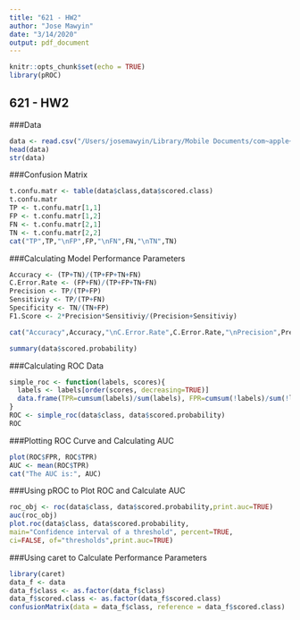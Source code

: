 ```yaml
---
title: "621 - HW2"
author: "Jose Mawyin"
date: "3/14/2020"
output: pdf_document
---
```


```r
knitr::opts_chunk$set(echo = TRUE)
library(pROC)
```

## 621 - HW2

###Data 

```r
data <- read.csv("/Users/josemawyin/Library/Mobile Documents/com~apple~CloudDocs/Data Science Masters /621/classification-output-data.csv")
head(data)
str(data)
```

###Confusion Matrix

```r
t.confu.matr <- table(data$class,data$scored.class)
t.confu.matr
TP <- t.confu.matr[1,1]
FP <- t.confu.matr[1,2]
FN <- t.confu.matr[2,1]
TN <- t.confu.matr[2,2]
cat("TP",TP,"\nFP",FP,"\nFN",FN,"\nTN",TN)
```

###Calculating Model Performance Parameters

```r
Accuracy <- (TP+TN)/(TP+FP+TN+FN)
C.Error.Rate <- (FP+FN)/(TP+FP+TN+FN)
Precision <- TP/(TP+FP)
Sensitiviy <- TP/(TP+FN)
Specificity <- TN/(TN+FP)
F1.Score <- 2*Precision*Sensitiviy/(Precision+Sensitiviy)

cat("Accuracy",Accuracy,"\nC.Error.Rate",C.Error.Rate,"\nPrecision",Precision,"\nSensitiviy",Sensitiviy,"\nSpecificity",Specificity,"\nF1.Score",F1.Score)
```

```r
summary(data$scored.probability)
```

###Calculating ROC Data

```r
simple_roc <- function(labels, scores){
  labels <- labels[order(scores, decreasing=TRUE)]
  data.frame(TPR=cumsum(labels)/sum(labels), FPR=cumsum(!labels)/sum(!labels), labels)
}
ROC <- simple_roc(data$class, data$scored.probability)
ROC
```

###Plotting ROC Curve and Calculating AUC

```r
plot(ROC$FPR, ROC$TPR)
AUC <- mean(ROC$TPR)
cat("The AUC is:", AUC)
```

###Using pROC to Plot ROC and Calculate AUC

```r
roc_obj <- roc(data$class, data$scored.probability,print.auc=TRUE)
auc(roc_obj)
plot.roc(data$class, data$scored.probability,
main="Confidence interval of a threshold", percent=TRUE,
ci=FALSE, of="thresholds",print.auc=TRUE)
```

###Using caret to Calculate Performance Parameters

```r
library(caret)
data_f <- data
data_f$class <- as.factor(data_f$class)
data_f$scored.class <- as.factor(data_f$scored.class)
confusionMatrix(data = data_f$class, reference = data_f$scored.class)
```


